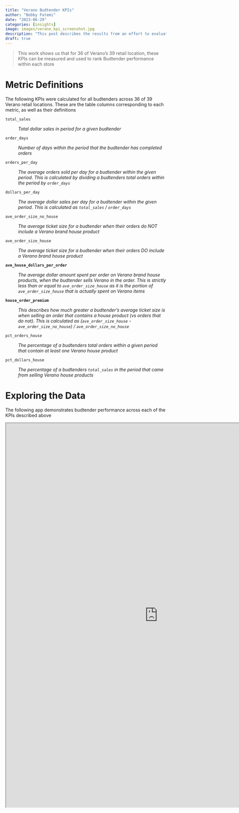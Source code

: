 ```yaml
---
title: "Verano Budtender KPIs"
author: "Bobby Fatemi"
date: "2023-06-29"
categories: [insights]
image: images/verano_kpi_screenshot.jpg
description: "This post describes the results from an effort to evaluate all Verano stores for feasibility of calculating a series of budtender performance KPIs. These metrics are intended to highlight budtender effectiveness in selling Verano brand products."
draft: true
---
```


> This work shows us that for 36 of Verano's 39 retail location, these
> KPIs can be measured and used to rank Budtender performance within
> each store

# Metric Definitions

The following KPIs were calculated for all budtenders across 36 of 39
Verano retail locations. These are the table columns corresponding to
each metric, as well as their definitions

`total_sales`

:   *Total dollar sales in period for a given budtender*

`order_days`

:   *Number of days within the period that the budtender has completed
    orders*

`orders_per_day`

:   *The average orders sold per day for a budtender within the given
    period. This is calculated by dividing a budtenders total orders
    within the period by `order_days`*

`dollars_per_day`

:   *The average dollar sales per day for a budtender within the given
    period. This is calculated as `total_sales` / `order_days`*

`ave_order_size_no_house`

:   *The average ticket size for a budtender when their orders do NOT
    include a Verano brand house product*

`ave_order_size_house`

:   *The average ticket size for a budtender when their orders DO
    include a Verano brand house product*

**`ave_house_dollars_per_order`**

:   *The average dollar amount spent per order on Verano brand house
    products, when the budtender sells Verano in the order. This is
    strictly less than or equal to `ave_order_size_house` as it is the
    portion of `ave_order_size_house` that is actually spent on Verano
    items*

**`house_order_premium`**

:   *This describes how much greater a budtender's average ticket size
    is when selling an order that contains a house product (vs orders
    that do not). This is calculated as (`ave_order_size_house` -
    `ave_order_size_no_house`) / `ave_order_size_no_house`*

`pct_orders_house`

:   *The percentage of a budtenders total orders within a given period
    that contain at least one Verano house product*

`pct_dollars_house`

:   *The percentage of a budtenders `total_sales` in the period that
    came from selling Verano house products*

# Exploring the Data

The following app demonstrates budtender performance across each of the
KPIs described above

```{=html}
<iframe width="950" height="1200" src="https://happycabbage.app/content/667df7ab-46bf-46d0-a66d-df4edbafbeed/" 
title="Quarto Documentation"></iframe>
```
